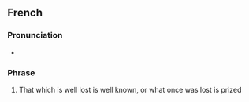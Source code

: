 ==French==

===Pronunciation===
* {{fr-IPA}}

===Phrase===
{{fr-phrase}}

# That which is well lost is well known, or what once was lost is prized